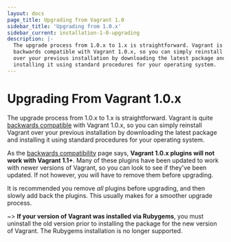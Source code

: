 ```yaml
---
layout: docs
page_title: Upgrading from Vagrant 1.0
sidebar_title: 'Upgrading from 1.0.x'
sidebar_current: installation-1-0-upgrading
description: |-
  The upgrade process from 1.0.x to 1.x is straightforward. Vagrant is
  backwards compatible with Vagrant 1.0.x, so you can simply reinstall Vagrant
  over your previous installation by downloading the latest package and
  installing it using standard procedures for your operating system.
---
```


# Upgrading From Vagrant 1.0.x

The upgrade process from 1.0.x to 1.x is straightforward. Vagrant is quite
[backwards compatible](/docs/installation/backwards-compatibility.html)
with Vagrant 1.0.x, so you can simply reinstall Vagrant
over your previous installation by downloading the latest package and
installing it using standard procedures for your operating system.

As the [backwards compatibility](/docs/installation/backwards-compatibility.html)
page says, **Vagrant 1.0.x plugins will not work with Vagrant 1.1+**. Many
of these plugins have been updated to work with newer versions of Vagrant,
so you can look to see if they've been updated. If not however, you will have
to remove them before upgrading.

It is recommended you remove _all_ plugins before upgrading, and then slowly
add back the plugins. This usually makes for a smoother upgrade process.

~> **If your version of Vagrant was installed via Rubygems**, you
must uninstall the old version prior to installing the package for the
new version of Vagrant. The Rubygems installation is no longer supported.
